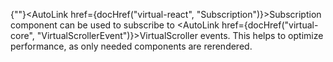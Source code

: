 
{""}<AutoLink href={docHref("virtual-react", "Subscription")}>Subscription</AutoLink> component can be used to subscribe
to <AutoLink href={docHref("virtual-core", "VirtualScrollerEvent")}>VirtualScroller events</AutoLink>. This helps to optimize performance, as only needed components are rerendered.
